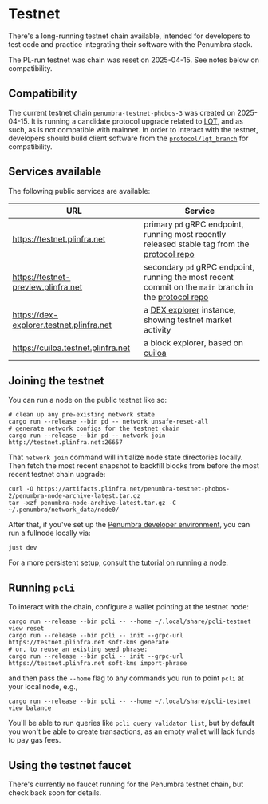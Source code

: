 
# Testnet

There's a long-running testnet chain available, intended for developers
to test code and practice integrating their software with the Penumbra stack.

<Callout type="default" emoji="🚧">
  The PL-run testnet was chain was reset on 2025-04-15.
  See notes below on compatibility.
</Callout>

## Compatibility
The current testnet chain `penumbra-testnet-phobos-3` was created on 2025-04-15.
It is running a candidate protocol upgrade related to [LQT], and as such, as is not compatible with mainnet.
In order to interact with the testnet, developers should build client software from the 
[`protocol/lqt_branch`](https://github.com/penumbra-zone/penumbra/tree/protocol/lqt_branch) for compatibility.

## Services available

The following public services are available:

| URL | Service |
| --- | --- |
| https://testnet.plinfra.net | primary `pd` gRPC endpoint, running most recently released stable tag from the [protocol repo] |
| https://testnet-preview.plinfra.net | secondary `pd` gRPC endpoint, running the most recent commit on the `main` branch in the [protocol repo] |
| https://dex-explorer.testnet.plinfra.net | a [DEX explorer](https://github.com/penumbra-zone/dex-explorer) instance, showing testnet market activity |
| https://cuiloa.testnet.plinfra.net | a block explorer, based on [cuiloa](https://github.com/penumbra-zone/cuiloa) |

## Joining the testnet

You can run a node on the public testnet like so:

```shell
# clean up any pre-existing network state
cargo run --release --bin pd -- network unsafe-reset-all
# generate network configs for the testnet chain
cargo run --release --bin pd -- network join http://testnet.plinfra.net:26657
```

That `network join` command will initialize node state directories locally.
Then fetch the most recent snapshot to backfill blocks from before the most
recent testnet chain upgrade:

```
curl -O https://artifacts.plinfra.net/penumbra-testnet-phobos-2/penumbra-node-archive-latest.tar.gz
tar -xzf penumbra-node-archive-latest.tar.gz -C ~/.penumbra/network_data/node0/
```

After that, if you've set up the [Penumbra developer environment](./dev-env.mdx),
you can run a fullnode locally via:

```shell
just dev
```

For a more persistent setup, consult the [tutorial on running a node](../node/pd/running-node.mdx).

## Running `pcli`

To interact with the chain, configure a wallet pointing at the testnet node:

```shell
cargo run --release --bin pcli -- --home ~/.local/share/pcli-testnet view reset
cargo run --release --bin pcli -- init --grpc-url https://testnet.plinfra.net soft-kms generate
# or, to reuse an existing seed phrase:
cargo run --release --bin pcli -- init --grpc-url https://testnet.plinfra.net soft-kms import-phrase
```

and then pass the `--home` flag to any commands you run to point `pcli` at your local node, e.g.,

```shell
cargo run --release --bin pcli -- --home ~/.local/share/pcli-testnet view balance
```

You'll be able to run queries like `pcli query validator list`, but by default you won't be able
to create transactions, as an empty wallet will lack funds to pay gas fees.


## Using the testnet faucet

There's currently no faucet running for the Penumbra testnet chain, but check back soon for details.

[protocol repo]: https://github.com/penumbra-zone/penumbra
[LQT]: https://github.com/penumbra-zone/penumbra/issues/5010

